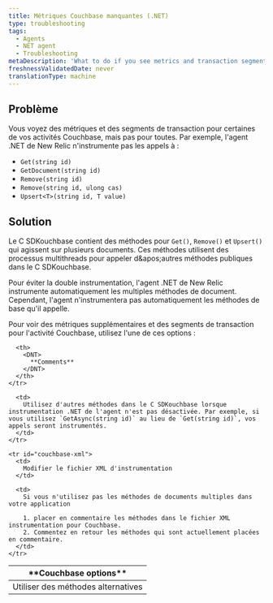 ```yaml
---
title: Métriques Couchbase manquantes (.NET)
type: troubleshooting
tags:
  - Agents
  - NET agent
  - Troubleshooting
metaDescription: 'What to do if you see metrics and transaction segments for some of your Couchbase activity, but not all of it, such as Get, GetDocument, Remove, Upsert.'
freshnessValidatedDate: never
translationType: machine
---
```


## Problème

Vous voyez des métriques et des segments de transaction pour certaines de vos activités Couchbase, mais pas pour toutes. Par exemple, l'agent .NET de New Relic n'instrumente pas les appels à :

* `Get(string id)`
* `GetDocument(string id)`
* `Remove(string id)`
* `Remove(string id, ulong cas)`
* `Upsert<T>(string id, T value)`

## Solution

Le C SDKouchbase contient des méthodes pour `Get()`, `Remove()` et `Upsert()` qui agissent sur plusieurs documents. Ces méthodes utilisent des processus multithreads pour appeler d&amp;apos;autres méthodes publiques dans le C SDKouchbase.

Pour éviter la double instrumentation, l'agent .NET de New Relic instrumente automatiquement les multiples méthodes de document. Cependant, l'agent n'instrumentera pas automatiquement les méthodes de base qu'il appelle.

Pour voir des métriques supplémentaires et des segments de transaction pour l'activité Couchbase, utilisez l'une de ces options :

<table>
  <thead>
    <tr>
      <th>
        <DNT>
          **Couchbase options**
        </DNT>
      </th>

      <th>
        <DNT>
          **Comments**
        </DNT>
      </th>
    </tr>
  </thead>

  <tbody>
    <tr id="couchbase-sdk">
      <td>
        Utiliser des méthodes alternatives
      </td>

      <td>
        Utilisez d'autres méthodes dans le C SDKouchbase lorsque instrumentation .NET de l'agent n'est pas désactivée. Par exemple, si vous utilisez `GetAsync(string id)` au lieu de `Get(string id)`, vos appels seront instrumentés.
      </td>
    </tr>

    <tr id="couchbase-xml">
      <td>
        Modifier le fichier XML d'instrumentation
      </td>

      <td>
        Si vous n'utilisez pas les méthodes de documents multiples dans votre application

        1. placer en commentaire les méthodes dans le fichier XML instrumentation pour Couchbase.
        2. Commentez en retour les méthodes qui sont actuellement placées en commentaire.
      </td>
    </tr>
  </tbody>
</table>